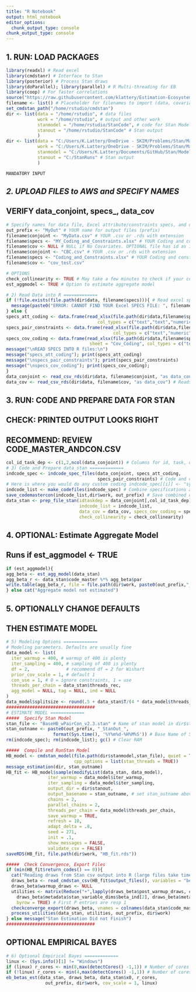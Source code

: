 ```yaml
---
title: "R Notebook"
output: html_notebook
editor_options: 
  chunk_output_type: console
chunk_output_type: console
---
```


######################################
##  1. RUN: LOAD PACKAGES           ##
```r
library(readxl) # Read excel
library(cmdstanr) # Interface to Stan
library(posterior) # Process Stan draws
library(doParallel); library(parallel) # R Multi-threading for EB
library(coop) # For faster correlations
source("https://raw.githubusercontent.com/klattery/Estimation-Ecosystem/master/EE_Functions_Stan2.3.R")
filename <- list() # Placeholder for filenames to import (data, covariates, excel specs)
set_cmdstan_path("/home/rstudio/cmdstan")
dir <- list(data = "/home/rstudio", # data files
            work = "/home/rstudio", # output and other work
            stanmodel = "/home/rstudio/StanCode", # code for Stan Model
            stanout = "/home/rstudio/StanCode" # Stan output 
            )
dir <- list(data = "C:/Users/K.Lattery/OneDrive - SKIM/Problems/Stan/Marco", # data files
            work = "C:/Users/K.Lattery/OneDrive - SKIM/Problems/Stan/Marco/Test2.8", # output and other work
            stanmodel = "C:/Users/K.Lattery/Documents/GitHub/Stan/Models", # code for Stan Model
            stanout = "C:/StanRuns" # Stan output 
            )
```

######### `MANDATORY INPUT` ###########################
##  *2. UPLOAD FILES to AWS and SPECIFY NAMES*       ##
##     VERIFY data_conjoint, specs_, data_cov        ##
```r
# Specify names for data file, Excel attribute/constraints specs, and output
out_prefix <- "MyOut" # YOUR name for output files (prefix)
filename$conjoint <- "MyData.csv" # YOUR .csv or .rds with extension
filename$specs <- "MY_Coding_and_Constraints.xlsx" # YOUR Coding and constraints file
filename$cov <- NULL # NULL if No Covariates. OPTIONAL file has id as 1st column
filename$conjoint <- "CBC.csv" # YOUR .csv or .rds with extension
filename$specs <- "Coding_and_Constraints.xlsx" # YOUR Coding and constraints file
filename$cov <- "cov_test.csv"

# OPTIONS
check_collinearity <- TRUE # May take a few minutes to check if your coding is deficient
est_aggmodel <- TRUE # Option to estimate aggregate model

# 2) Read Data into R =============  
if (!file.exists(file.path(dir$data, filename$specs))){ # Read excel specs
  message(paste0("ERROR: CANNOT FIND YOUR Excel SPECS FILE: ", filename$specs))    
} else {
specs_att_coding <- data.frame(read_xlsx(file.path(dir$data,filename$specs), sheet = "Att_Coding",
                                   col_types = c("text","text","numeric")))
specs_pair_constraints <- data.frame(read_xlsx(file.path(dir$data,filename$specs), sheet = "Pair_Constraints",
                                         col_types = c("text","numeric","numeric")))
specs_cov_coding <- data.frame(read_xlsx(file.path(dir$data,filename$specs),
                                sheet = "Cov_Coding", col_types = c("text","text")))
message("\nREAD SPECS INTO R files:\n")
message("specs_att_coding"); print(specs_att_coding)
message("\nspecs_pair_constraints"); print(specs_pair_constraints)
message("\nspecs_cov_coding"); print(specs_cov_coding);
}
data_conjoint <- read_csv_rds(dir$data, filename$conjoint, "as data_conjoint") # Reads in (csv or rds)
data_cov <- read_csv_rds(dir$data, filename$cov, "as data_cov") # Reads in (csv or rds)
```

####################################################
##    3. RUN: CODE AND PREPARE DATA FOR STAN      ##
##       CHECK: PRINTED OUTPUT LOOKS RIGHT        ##
##       RECOMMEND: REVIEW CODE_MASTER_ANDCON.CSV ##
```r
col_id_task_dep <- c(1,2,ncol(data_conjoint)) # Columns for id, task, dep
# 3) Code and Prepare data_stan =============
indcode_spec <- indcode_spec_files(data_conjoint, specs_att_coding,
                                   specs_pair_constraints) # Code and constraints each attribute
# Here is where you would do any custom coding indcode_spec[[i]] <- "syntax"
indcode_list <- make_codefiles(indcode_spec) # Combine specifications above into one list
save_codemastercon(indcode_list,dir$work, out_prefix) # Save combined code_master and constraints 
data_stan <- prep_file_stan(idtaskdep = data_conjoint[,col_id_task_dep],
                            indcode_list = indcode_list,
                            data_cov = data_cov, specs_cov_coding = specs_cov_coding,
                            check_collinearity = check_collinearity)
```

####################################################
##    4. OPTIONAL: Estimate Aggregate Model       ##
##        Runs if est_aggmodel <- TRUE            ##
```r
if (est_aggmodel){
agg_beta <- est_agg_model(data_stan)
agg_beta_r <- data_stan$code_master %*% agg_beta$par
write.table(agg_beta_r, file = file.path(dir$work, paste0(out_prefix,"_agg_beta.csv")), sep = ",", na = ".", row.names = TRUE)
} else cat("Aggregate model not estimated")
```

###################################################
##   5. OPTIONALLY CHANGE DEFAULTS              ##
##   THEN ESTIMATE MODEL                        ##
```r
# 5) Modeling Options ============= 
# Modeling parameters. Defaults are usually fine
data_model <- list(
  iter_warmup = 400, # warmup of 400 is plenty
  iter_sampling = 400, # sampling of 400 is plenty
  df = 2,              # recommend df = 2 for Wishart
  prior_cov_scale = 1, # default 1
  con_use = 1, # 0 = ignore constraints, 1 = use
  threads_per_chain = data_stan$threads_rec,
  agg_model = NULL, tag = NULL, ind = NULL
)
data_model$splitsize <- round(.5 + data_stan$T/(4 * data_model$threads_per_chain))
##################################
# ESTIMATE MODEL =============
#####  Specify Stan Model 
stan_file <- "BaseHB_wPairCon_v2.3.stan" # Name of stan model in dir$stanmodel
stan_outname <- paste0(out_prefix, "_StanOut_", 
                  format(Sys.time(), '%Y%m%d-%H%M%S')) # Base Name of Stan Output files  
rm(indcode_spec); rm(indcode_list); gc() # Clear RAM

#####  Compile and RunStan Model 
HB_model <- cmdstan_model(file.path(dir$stanmodel,stan_file), quiet = TRUE,
                          cpp_options = list(stan_threads = TRUE))
message_estimation(dir, stan_outname)
HB_fit <- HB_model$sample(modifyList(data_stan, data_model),
                iter_warmup = data_model$iter_warmup,
                iter_sampling = data_model$iter_sampling,
                output_dir = dir$stanout,
                output_basename = stan_outname, # set stan_outname above if changing
                chains = 2,
                parallel_chains = 2,
                threads_per_chain = data_model$threads_per_chain,
                save_warmup = TRUE,
                refresh = 10,
                adapt_delta = .8,
                seed = 271,
                init = .1,
                show_messages = FALSE,
                validate_csv = FALSE)
saveRDS(HB_fit, file.path(dir$work, "HB_fit.rds"))

#####  Check Convergence, Export Files  
if (min(HB_fit$return_codes() == 0)){
  cat("Reading draws from Stan csv output into R (large files take time)...")
  draws_beta <- read_cmdstan_csv(HB_fit$output_files(), variables = "beta_ind", format = "draws_list")
  draws_beta$warmup_draws <- NULL
  utilities <- matrix(Reduce("+",lapply(draws_beta$post_warmup_draws, colMeans))/HB_fit$num_chains(),
    draws_beta$metadata$stan_variable_dims$beta_ind[2], draws_beta$metadata$stan_variable_dims$beta_ind[1],
    byrow = TRUE) # First P entries are resp 1 
  checkconverge_export(draws_beta, vnames = colnames(data_stan$code_master), out_prefix, dir$work)
  process_utilities(data_stan, utilities, out_prefix, dir$work)
} else message("Stan Estimation Did not Finish")
##################################
```

## OPTIONAL EMPIRICAL BAYES ##
```r
# 6) Optional Empirical Bayes =============
linux <- (Sys.info()[1] != "Windows")
if (linux) r_cores <- min(8,max(detectCores() -1,1)) # Number of cores to use for EB
if (!linux) r_cores <- min(4,max(detectCores() -1,1)) # Number of cores to use for EB
eb_betas_est(data_stan, draws_beta, data_stan$x0, r_cores,
               out_prefix, dir$work, cov_scale = 1, linux)
```
